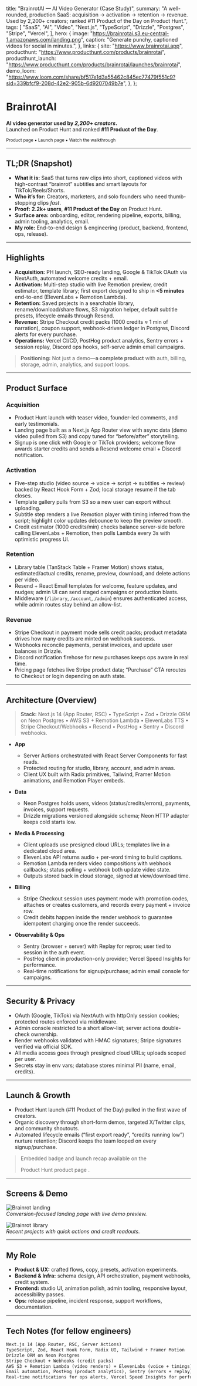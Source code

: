   title: "BrainrotAI — AI Video Generator (Case Study)",
  summary:
    "A well-rounded, production SaaS: acquisition → activation → retention → revenue. Used by 2,200+ creators; ranked #11 Product of the Day on Product Hunt.",
  tags: [
    "SaaS",
    "AI",
    "Video",
    "Next.js",
    "TypeScript",
    "Drizzle",
    "Postgres",
    "Stripe",
    "Vercel",
  ],
  hero: {
    image: "https://brainrotai.s3.eu-central-1.amazonaws.com/landing.png",
    caption: "Generate punchy, captioned videos for social in minutes.",
  },
  links: {
    site: "https://www.brainrotai.app",
    producthunt: "https://www.producthunt.com/products/brainrotai",
    producthunt_launch:
      "https://www.producthunt.com/products/brainrotai/launches/brainrotai",
    demo_loom:
      "https://www.loom.com/share/bf517e1d3a55462c845ec77479f551c9?sid=339bfcf9-208d-42e2-905b-6d9207049b7e",
  },
};


# BrainrotAI

**AI video generator used by _2,200+ creators_.**  
Launched on Product Hunt and ranked **#11 Product of the Day**.

<small>
<Link href="https://www.producthunt.com/products/brainrotai" target="_blank"
	rel="noreferrer">Product page</Link> •
<Link href="https://www.producthunt.com/products/brainrotai/launches/brainrotai" target="_blank"
	rel="noreferrer">Launch page</Link> •
<Link
	href="https://www.loom.com/share/bf517e1d3a55462c845ec77479f551c9?sid=339bfcf9-208d-42e2-905b-6d9207049b7e"
	target="_blank"
	rel="noreferrer"
>Watch the walkthrough</Link>

</small>

---

## TL;DR (Snapshot)

- **What it is:** SaaS that turns raw clips into short, captioned videos with high-contrast “brainrot” subtitles and smart layouts for TikTok/Reels/Shorts.
- **Who it’s for:** Creators, marketers, and solo founders who need thumb-stopping clips _fast_.
- **Proof:** **2.2k+ users**, **#11 Product of the Day** on Product Hunt.
- **Surface area:** onboarding, editor, rendering pipeline, exports, billing, admin tooling, analytics, email.
- **My role:** End-to-end design & engineering (product, backend, frontend, ops, release).

---

## Highlights

- **Acquisition:** PH launch, SEO-ready landing, Google & TikTok OAuth via NextAuth, automated welcome credits + email.
- **Activation:** Multi-step studio with live Remotion preview, credit estimator, template library; first export designed to ship in **\<5 minutes** end-to-end (ElevenLabs + Remotion Lambda).
- **Retention:** Saved projects in a searchable library, rename/download/share flows, S3 migration helper, default subtitle presets, lifecycle emails through Resend.
- **Revenue:** Stripe Checkout credit packs (1000 credits ≈ 1 min of narration), coupon support, webhook-driven ledger in Postgres, Discord alerts for every purchase.
- **Operations:** Vercel CI/CD, PostHog product analytics, Sentry errors + session replay, Discord ops hooks, self-serve admin email campaigns.

> **Positioning:** Not just a demo—**a complete product** with auth, billing, storage, admin, analytics, and support loops.

---

## Product Surface

### Acquisition

- Product Hunt launch with teaser video, founder-led comments, and early testimonials.
- Landing page built as a Next.js App Router view with async data (demo video pulled from S3) and copy tuned for “before/after” storytelling.
- Signup is one click with Google or TikTok providers; welcome flow awards starter credits and sends a Resend welcome email + Discord notification.

### Activation

- Five-step studio (video source → voice → script → subtitles → review) backed by React Hook Form + Zod; local storage resume if the tab closes.
- Template gallery pulls from S3 so a new user can export without uploading.
- Subtitle step renders a live Remotion player with timing inferred from the script; highlight color updates debounce to keep the preview smooth.
- Credit estimator (1000 credits/min) checks balance server-side before calling ElevenLabs + Remotion, then polls Lambda every 3s with optimistic progress UI.

### Retention

- Library table (TanStack Table + Framer Motion) shows status, estimated/actual credits, rename, preview, download, and delete actions per video.
- Resend + React Email templates for welcome, feature updates, and nudges; admin UI can send staged campaigns or production blasts.
- Middleware (`/library`, `/account`, `/admin`) ensures authenticated access, while admin routes stay behind an allow-list.

### Revenue

- Stripe Checkout in payment mode sells credit packs; product metadata drives how many credits are minted on webhook success.
- Webhooks reconcile payments, persist invoices, and update user balances in Drizzle.
- Discord notification firehose for new purchases keeps ops aware in real time.
- Pricing page fetches live Stripe product data; “Purchase” CTA reroutes to Checkout or login depending on auth state.

---

## Architecture (Overview)

> **Stack:** Next.js 14 (App Router, RSC) • TypeScript • Zod • Drizzle ORM on Neon Postgres • AWS S3 + Remotion Lambda • ElevenLabs TTS • Stripe Checkout/Webhooks • Resend • PostHog • Sentry • Discord webhooks.

- **App**

  - Server Actions orchestrated with React Server Components for fast reads.
  - Protected routing for studio, library, account, and admin areas.
  - Client UX built with Radix primitives, Tailwind, Framer Motion animations, and Remotion Player embeds.

- **Data**

  - Neon Postgres holds users, videos (status/credits/errors), payments, invoices, support requests.
  - Drizzle migrations versioned alongside schema; Neon HTTP adapter keeps cold starts low.

- **Media & Processing**

  - Client uploads use presigned cloud URLs; templates live in a dedicated cloud area.
  - ElevenLabs API returns audio + per-word timing to build captions.
  - Remotion Lambda renders video compositions with webhook callbacks; status polling + webhook both update video state.
  - Outputs stored back in cloud storage, signed at view/download time.

- **Billing**

  - Stripe Checkout session uses payment mode with promotion codes, attaches or creates customers, and records every payment + invoice row.
  - Credit debits happen inside the render webhook to guarantee idempotent charging once the render succeeds.

- **Observability & Ops**
  - Sentry (browser + server) with Replay for repros; user tied to session in the auth event.
  - PostHog client in production-only provider; Vercel Speed Insights for performance.
  - Real-time notifications for signup/purchase; admin email console for campaigns.

---

## Security & Privacy

- OAuth (Google, TikTok) via NextAuth with httpOnly session cookies; protected routes enforced via middleware.
- Admin console restricted to a short allow-list; server actions double-check ownership.
- Render webhooks validated with HMAC signatures; Stripe signatures verified via official SDK.
- All media access goes through presigned cloud URLs; uploads scoped per user.
- Secrets stay in env vars; database stores minimal PII (name, email, credits).

---

## Launch & Growth

- Product Hunt launch (#11 Product of the Day) pulled in the first wave of creators.
- Organic discovery through short-form demos, targeted X/Twitter clips, and community shoutouts.
- Automated lifecycle emails (“first export ready”, “credits running low”) nurture retention; Discord keeps the team looped on every signup/purchase.

> Embedded badge and launch recap available on the
>
> <Link href="https://www.producthunt.com/products/brainrotai">
>   Product Hunt product page
> </Link>
> .

---

## Screens & Demo

![Brainrot landing](https://brainrotai.s3.eu-central-1.amazonaws.com/landing.png)  
_Conversion-focused landing page with live demo preview._

![Brainrot library](https://brainrotai.s3.eu-central-1.amazonaws.com/library.png)  
_Recent projects with quick actions and credit readouts._

---

## My Role

- **Product & UX:** crafted flows, copy, presets, activation experiments.
- **Backend & Infra:** schema design, API orchestration, payment webhooks, credit system.
- **Frontend:** studio UI, animation polish, admin tooling, responsive layout, accessibility passes.
- **Ops:** release pipeline, incident response, support workflows, documentation.

---

## Tech Notes (for fellow engineers)

```txt
Next.js 14 (App Router, RSC, Server Actions)
TypeScript, Zod, React Hook Form, Radix UI, Tailwind + Framer Motion
Drizzle ORM on Neon Postgres
Stripe Checkout + Webhooks (credit packs)
AWS S3 + Remotion Lambda (video renders) + ElevenLabs (voice + timings)
Email automation, PostHog (product analytics), Sentry (errors + replay)
Real-time notifications for ops alerts, Vercel Speed Insights for performance
```
